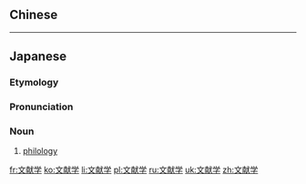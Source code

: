 {{also|文獻學}}

==Chinese==
{{zh-see|文獻學}}

----

==Japanese==
{{wikipedia|lang=ja}}
{{ja-kanjitab|ぶん|けん|がく|yomi=o}}

===Etymology===
{{suf|ja|文献|学|tr1=bunken|tr2=gaku|t1=[[literature]]; [[document]]s|t2=[[-logy]]; [[-graphy]]|sort=ふんけんがく'}}

===Pronunciation===
{{ja-pron|ぶんけんがく|y=ko|acc=3}}

===Noun===
{{ja-noun|ぶんけんがく}}

# {{lb|ja|linguistics|sort=ふんけんがく'}} [[philology]]

[[fr:文献学]]
[[ko:文献学]]
[[li:文献学]]
[[pl:文献学]]
[[ru:文献学]]
[[uk:文献学]]
[[zh:文献学]]